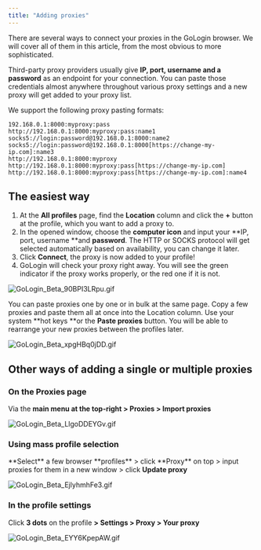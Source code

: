 ```yaml
---
title: "Adding proxies"
---
```


There are several ways to connect your proxies in the GoLogin browser. We will cover all of them in this article, from the most obvious to more sophisticated.

Third-party proxy providers usually give **IP, port, username and a password** as an endpoint for your connection. You can paste those credentials almost anywhere throughout various proxy settings and a new proxy will get added to your proxy list.

We support the following proxy pasting formats:

```
192.168.0.1:8000:myproxy:pass
​﻿http://192.168.0.1:8000:myproxy:pass:name1 
﻿socks5://login:password@192.168.0.1:8000:name2 
﻿socks5://login:password@192.168.0.1:8000[https://change-my-ip.com]:name3 
​﻿http://192.168.0.1:8000:myproxy 
​﻿http://192.168.0.1:8000:myproxy:pass[https://change-my-ip.com] 
​﻿http://192.168.0.1:8000:myproxy:pass[https://change-my-ip.com]:name4
```

## The easiest way

1. At the **All profiles** page, find the **Location** column and click the **\+** button at the profile, which you want to add a proxy to.
2. In the opened window, choose the **computer icon** and input your \*\*IP, port, username \*\*and **password**. The HTTP or SOCKS protocol will get selected automatically based on availability, you can change it later.
3. Click **Connect**, the proxy is now added to your profile\!
4. GoLogin will check your proxy right away. You will see the green indicator if the proxy works properly, or the red one if it is not.

![GoLogin_Beta_90BPI3LRpu.gif](/images/GoLogin_Beta_90BPI3LRpu.gif)

You can paste proxies one by one or in bulk at the same page. Copy a few proxies and paste them all at once into the Location column. Use your system \*\*hot keys \*\*or the **Paste proxies** button. You will be able to rearrange your new proxies between the profiles later.

![GoLogin_Beta_xpgHBq0jDD.gif](/images/GoLogin_Beta_xpgHBq0jDD.gif)

## Other ways of adding a single or multiple proxies

### On the Proxies page

Via the **main menu at the top-right \> Proxies \> Import proxies**

![GoLogin_Beta_LlgoDDEYGv.gif](/images/GoLogin_Beta_LlgoDDEYGv.gif)

### Using mass profile selection

\*\*Select\*\* a few browser \*\*profiles\*\* \> click \*\*Proxy\*\* on top \> input proxies for them in a new window \> click **Update proxy**

![GoLogin_Beta_EjlyhmhFe3.gif](/images/GoLogin_Beta_EjlyhmhFe3.gif)

### In the profile settings

Click **3 dots** on the profile **\> Settings \> Proxy \> Your proxy**

![GoLogin_Beta_EYY6KpepAW.gif](/images/GoLogin_Beta_EYY6KpepAW.gif)